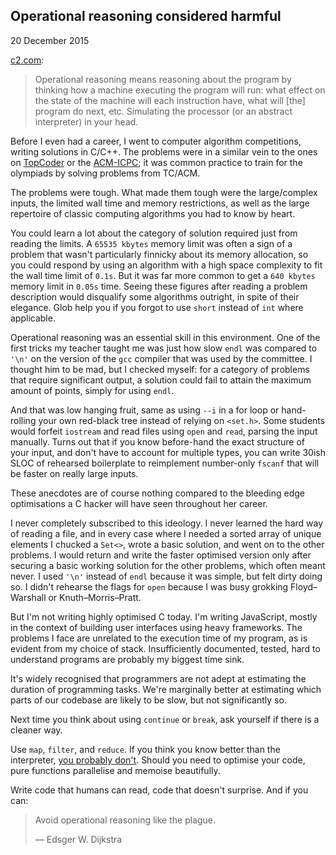 ## Operational reasoning considered harmful

<time dateTime="2015-12-20">20 December 2015</time>

[c2.com](http://c2.com/cgi/wiki?OperationalReasoning):

> Operational reasoning means reasoning about the program by thinking how a machine executing the program will run: what effect on the state of the machine will each instruction have, what will [the] program do next, etc. Simulating the processor (or an abstract interpreter) in your head.

Before I even had a career, I went to computer algorithm competitions, writing solutions in C/C++. The problems were in a similar vein to the ones on [TopCoder](https://www.topcoder.com/) or the [ACM-ICPC](https://icpc.baylor.edu/); it was common practice to train for the olympiads by solving problems from TC/ACM.

The problems were tough. What made them tough were the large/complex inputs, the limited wall time and memory restrictions, as well as the large repertoire of classic computing algorithms you had to know by heart.

You could learn a lot about the category of solution required just from reading the limits. A `65535 kbytes` memory limit was often a sign of a problem that wasn't particularly finnicky about its memory allocation, so you could respond by using an algorithm with a high space complexity to fit the wall time limit of `0.1s`. But it was far more common to get a `640 kbytes` memory limit in `0.05s` time. Seeing these figures after reading a problem description would disqualify some algorithms outright, in spite of their elegance. Glob help you if you forgot to use `short` instead of `int` where applicable.

Operational reasoning was an essential skill in this environment. One of the first tricks my teacher taught me was just how slow `endl` was compared to `'\n'` on the version of the `gcc` compiler that was used by the committee. I thought him to be mad, but I checked myself: for a category of problems that require significant output, a solution could fail to attain the maximum amount of points, simply for using `endl`.

And that was low hanging fruit, same as using `--i` in a for loop or hand-rolling your own red-black tree instead of relying on `<set.h>`. Some students would forfeit `iostream` and read files using `open` and `read`, parsing the input manually. Turns out that if you know before-hand the exact structure of your input, and don't have to account for multiple types, you can write 30ish SLOC of rehearsed boilerplate to reimplement number-only `fscanf` that will be faster on really large inputs.

These anecdotes are of course nothing compared to the bleeding edge optimisations a C hacker will have seen throughout her career.

I never completely subscribed to this ideology. I never learned the hard way of reading a file, and in every case where I needed a sorted array of unique elements I chucked a `Set<>`, wrote a basic solution, and went on to the other problems. I would return and write the faster optimised version only after securing a basic working solution for the other problems, which often meant never. I used `'\n'` instead of `endl` because it was simple, but felt dirty doing so. I didn't rehearse the flags for `open` because I was busy grokking Floyd–Warshall or Knuth–Morris–Pratt.

But I'm not writing highly optimised C today. I'm writing JavaScript, mostly in the context of building user interfaces using heavy frameworks. The problems I face are unrelated to the execution time of my program, as is evident from my choice of stack. Insufficiently documented, tested, hard to understand programs are probably my biggest time sink.

It's widely recognised that programmers are not adept at estimating the duration of programming tasks. We're marginally better at estimating which parts of our codebase are likely to be slow, but not significantly so.

Next time you think about using `continue` or `break`, ask yourself if there is a cleaner way.

Use `map`, `filter`, and `reduce`. If you think you know better than the interpreter, [you probably don't](https://www.youtube.com/watch?v=65-RbBwZQdU). Should you need to optimise your code, pure functions parallelise and memoise beautifully.

Write code that humans can read, code that doesn't surprise. And if you can:

> Avoid operational reasoning like the plague.
>
> — Edsger W. Dijkstra
